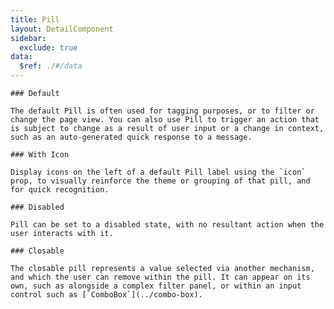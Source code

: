 ```yaml
---
title: Pill
layout: DetailComponent
sidebar:
  exclude: true
data:
  $ref: ./#/data
---
```


<LivePreviewControls>
  <LivePreview componentName="pill" exampleName="Default">

    ### Default

    The default Pill is often used for tagging purposes, or to filter or change the page view. You can also use Pill to trigger an action that is subject to change as a result of user input or a change in context, such as an auto-generated quick response to a message.

  </LivePreview>
  <LivePreview componentName="pill" exampleName="Icon">

    ### With Icon

    Display icons on the left of a default Pill label using the `icon` prop, to visually reinforce the theme or grouping of that pill, and for quick recognition.

  </LivePreview>
  <LivePreview componentName="pill" exampleName="Disabled">

    ### Disabled

    Pill can be set to a disabled state, with no resultant action when the user interacts with it.

  </LivePreview> 
  <LivePreview componentName="pill" exampleName="Closable">
  
    ### Closable

    The closable pill represents a value selected via another mechanism, and which the user can remove within the pill. It can appear on its own, such as alongside a complex filter panel, or within an input control such as [`ComboBox`](../combo-box).

  </LivePreview>
</LivePreviewControls>
